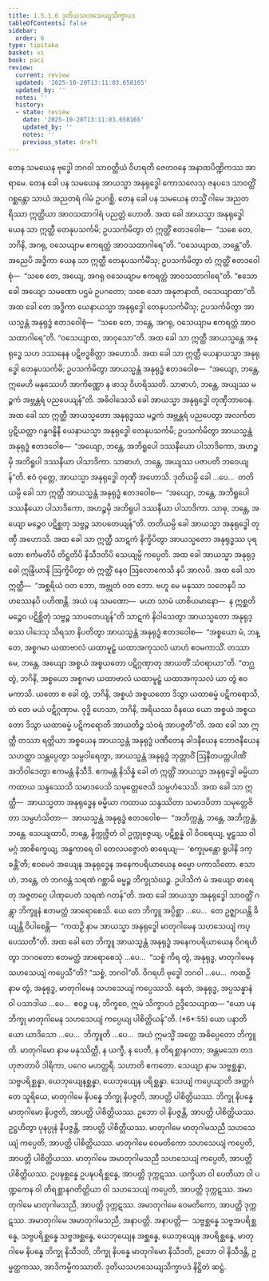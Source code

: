 ```yaml
---
title: 1.5.1.6 ဒုတိယသဟသေယျသိက္ခာပဒ
tableOfContents: false
sidebar:
  order: 6
type: tipitaka
basket: vi
book: paci
review:
  current: review
  updated: '2025-10-20T13:11:03.658165'
  updated_by: ''
  notes: ''
  history:
  - state: review
    date: '2025-10-20T13:11:03.658165'
    updated_by: ''
    notes: ''
    previous_state: draft
---
```



<DynamicBreadcrumb />


<ReviewStatus review={frontmatter.review} showDetails={true} />

<HypothesisAnnotation frontmatter={frontmatter} />

<Division number="55" book="paci" e="ch" v="2" p="28">

<Paragraph number="182" book="paci">
တေန သမယေန ဗုဒ္ဓေါ ဘဂဝါ သာဝတ္ထိယံ ဝိဟရတိ ဇေတဝနေ အနာထပိဏ္ဍိကဿ အာရာမေ. တေန ခေါ ပန သမယေန အာယသ္မာ အနုရုဒ္ဓေါ ကောသလေသု ဇနပဒေ သာဝတ္ထိံ ဂစ္ဆန္တော သာယံ အညတရံ ဂါမံ ဥပဂစ္ဆိ. တေန ခေါ ပန သမယေန တသ္မိံ ဂါမေ အညတရိဿာ ဣတ္ထိယာ အာဝသထာဂါရံ ပညတ္တံ ဟောတိ. အထ ခေါ အာယသ္မာ အနုရုဒ္ဓေါ ယေန သာ ဣတ္ထီ တေနုပသင်္ကမိ; ဥပသင်္ကမိတွာ တံ ဣတ္ထိံ ဧတဒဝေါစ—  “သစေ တေ, ဘဂိနိ, အဂရု, ဝသေယျာမ ဧကရတ္တံ အာဝသထာဂါရေ”တိ. “ဝသေယျာထ, ဘန္တေ”တိ. အညေပိ အဒ္ဓိကာ ယေန သာ ဣတ္ထီ တေနုပသင်္ကမိံသု; ဥပသင်္ကမိတွာ တံ ဣတ္ထိံ ဧတဒဝေါစုံ—  “သစေ တေ, အယျေ, အဂရု ဝသေယျာမ ဧကရတ္တံ အာဝသထာဂါရေ”တိ. “ဧသော ခေါ အယျော သမဏော ပဌမံ ဥပဂတော; သစေ သော အနုဇာနာတိ, ဝသေယျာထာ”တိ. အထ ခေါ တေ အဒ္ဓိကာ ယေနာယသ္မာ အနုရုဒ္ဓေါ တေနုပသင်္ကမိံသု; ဥပသင်္ကမိတွာ အာယသ္မန္တံ အနုရုဒ္ဓံ ဧတဒဝေါစုံ—  “သစေ တေ, ဘန္တေ, အဂရု, ဝသေယျာမ ဧကရတ္တံ အာဝသထာဂါရေ”တိ. “ဝသေယျာထ, အာဝုသော”တိ.
</Paragraph>

<Paragraph number="183" book="paci">
အထ ခေါ သာ ဣတ္ထီ အာယသ္မန္တေ အနုရုဒ္ဓေ သဟ ဒဿနေန ပဋိဗဒ္ဓစိတ္တာ အဟောသိ. အထ ခေါ သာ ဣတ္ထီ ယေနာယသ္မာ အနုရုဒ္ဓေါ တေနုပသင်္ကမိ; ဥပသင်္ကမိတွာ အာယသ္မန္တံ အနုရုဒ္ဓံ ဧတဒဝေါစ—  “အယျော, ဘန္တေ, ဣမေဟိ မနုဿေဟိ အာကိဏ္ဏော န ဖာသု ဝိဟရိဿတိ. သာဓာဟံ, ဘန္တေ, အယျဿ မဉ္စကံ အဗ္ဘန္တရံ ပညပေယျန်”တိ. အဓိဝါသေသိ ခေါ အာယသ္မာ အနုရုဒ္ဓေါ တုဏှီဘာဝေန. အထ ခေါ သာ ဣတ္ထီ အာယသ္မတော အနုရုဒ္ဓဿ မဉ္စကံ အဗ္ဘန္တရံ ပညပေတွာ အလင်္ကတပ္ပဋိယတ္တာ ဂန္ဓဂန္ဓိနီ ယေနာယသ္မာ အနုရုဒ္ဓေါ တေနုပသင်္ကမိ; ဥပသင်္ကမိတွာ အာယသ္မန္တံ အနုရုဒ္ဓံ ဧတဒဝေါစ—  “အယျော, ဘန္တေ, အဘိရူပေါ ဒဿနီယော ပါသာဒိကော, အဟဉ္စမှိ အဘိရူပါ ဒဿနီယာ ပါသာဒိကာ. သာဓာဟံ, ဘန္တေ, အယျဿ ပဇာပတိ ဘဝေယျန်”တိ. ဧဝံ ဝုတ္တေ, အာယသ္မာ အနုရုဒ္ဓေါ တုဏှီ အဟောသိ. ဒုတိယမ္ပိ ခေါ …ပေ…  တတိယမ္ပိ ခေါ သာ ဣတ္ထီ အာယသ္မန္တံ အနုရုဒ္ဓံ ဧတဒဝေါစ—  “အယျော, ဘန္တေ, အဘိရူပေါ ဒဿနီယော ပါသာဒိကော, အဟဉ္စမှိ အဘိရူပါ ဒဿနီယာ ပါသာဒိကာ. သာဓု, ဘန္တေ, အယျော မဉ္စေဝ ပဋိစ္ဆတု သဗ္ဗဉ္စ သာပတေယျန်”တိ. တတိယမ္ပိ ခေါ အာယသ္မာ အနုရုဒ္ဓေါ တုဏှီ အဟောသိ. အထ ခေါ သာ ဣတ္ထီ သာဋကံ နိက္ခိပိတွာ အာယသ္မတော အနုရုဒ္ဓဿ ပုရတော စင်္ကမတိပိ တိဋ္ဌတိပိ နိသီဒတိပိ သေယျမ္ပိ ကပ္ပေတိ. အထ ခေါ အာယသ္မာ အနုရုဒ္ဓေါ ဣန္ဒြိယာနိ ဩက္ခိပိတွာ တံ ဣတ္ထိံ နေဝ ဩလောကေသိ နပိ အာလပိ. အထ ခေါ သာ ဣတ္ထီ—  “အစ္ဆရိယံ ဝတ ဘော, အဗ္ဘုတံ ဝတ ဘော. ဗဟူ မေ မနုဿာ သတေနပိ သဟဿေနပိ ပဟိဏန္တိ. အယံ ပန သမဏော—  မယာ သာမံ ယာစိယမာနော—  န ဣစ္ဆတိ မဉ္စေဝ ပဋိစ္ဆိတုံ သဗ္ဗဉ္စ သာပတေယျန်”တိ သာဋကံ နိဝါသေတွာ အာယသ္မတော အနုရုဒ္ဓဿ ပါဒေသု သိရသာ နိပတိတွာ အာယသ္မန္တံ အနုရုဒ္ဓံ ဧတဒဝေါစ—  “အစ္စယော မံ, ဘန္တေ, အစ္စဂမာ ယထာဗာလံ ယထာမူဠှံ ယထာအကုသလံ ယာဟံ ဧဝမကာသိံ. တဿာ မေ, ဘန္တေ, အယျော အစ္စယံ အစ္စယတော ပဋိဂ္ဂဏှာတု အာယတိံ သံဝရာယာ”တိ. “တဂ္ဃ တွံ, ဘဂိနိ, အစ္စယော အစ္စဂမာ ယထာဗာလံ ယထာမူဠှံ ယထာအကုသလံ ယာ တွံ ဧဝမကာသိ. ယတော စ ခေါ တွံ, ဘဂိနိ, အစ္စယံ အစ္စယတော ဒိသွာ ယထာဓမ္မံ ပဋိကရောသိ, တံ တေ မယံ ပဋိဂ္ဂဏှာမ. ဝုဒ္ဓိ ဟေသာ, ဘဂိနိ, အရိယဿ ဝိနယေ ယော အစ္စယံ အစ္စယတော ဒိသွာ ယထာဓမ္မံ ပဋိကရောတိ အာယတိဉ္စ သံဝရံ အာပဇ္ဇတီ”တိ.
</Paragraph>

<Paragraph number="184" book="paci">
အထ ခေါ သာ ဣတ္ထီ တဿာ ရတ္တိယာ အစ္စယေန အာယသ္မန္တံ အနုရုဒ္ဓံ ပဏီတေန ခါဒနီယေန ဘောဇနီယေန သဟတ္ထာ သန္တပ္ပေတွာ သမ္ပဝါရေတွာ, အာယသ္မန္တံ အနုရုဒ္ဓံ ဘုတ္တာဝိံ ဩနီတပတ္တပါဏိံ အဘိဝါဒေတွာ ဧကမန္တံ နိသီဒိ. ဧကမန္တံ နိသိန္နံ ခေါ တံ ဣတ္ထိံ အာယသ္မာ အနုရုဒ္ဓေါ ဓမ္မိယာ ကထာယ သန္ဒဿေသိ သမာဒပေသိ သမုတ္တေဇေသိ သမ္ပဟံသေသိ. အထ ခေါ သာ ဣတ္ထီ—  အာယသ္မတာ အနုရုဒ္ဓေန ဓမ္မိယာ ကထာယ သန္ဒဿိတာ သမာဒပိတာ သမုတ္တေဇိတာ သမ္ပဟံသိတာ—  အာယသ္မန္တံ အနုရုဒ္ဓံ ဧတဒဝေါစ—  “အဘိက္ကန္တံ, ဘန္တေ, အဘိက္ကန္တံ, ဘန္တေ. သေယျထာပိ, ဘန္တေ, နိက္ကုဇ္ဇိတံ ဝါ ဥက္ကုဇ္ဇေယျ, ပဋိစ္ဆန္နံ ဝါ ဝိဝရေယျ, မူဠှဿ ဝါ မဂ္ဂံ အာစိက္ခေယျ, အန္ဓကာရေ ဝါ တေလပဇ္ဇောတံ ဓာရေယျ—  ‘စက္ခုမန္တော ရူပါနိ ဒက္ခန္တီ’တိ; ဧဝမေဝံ အယျေန အနုရုဒ္ဓေန အနေကပရိယာယေန ဓမ္မော ပကာသိတော. ဧသာဟံ, ဘန္တေ, တံ ဘဂဝန္တံ သရဏံ ဂစ္ဆာမိ ဓမ္မဉ္စ ဘိက္ခုသံဃဉ္စ. ဥပါသိကံ မံ အယျော ဓာရေတု အဇ္ဇတဂ္ဂေ ပါဏုပေတံ သရဏံ ဂတန်”တိ.
</Paragraph>

<Paragraph number="185" book="paci">
အထ ခေါ အာယသ္မာ အနုရုဒ္ဓေါ သာဝတ္ထိံ ဂန္တွာ ဘိက္ခူနံ ဧတမတ္ထံ အာရောစေသိ. ယေ တေ ဘိက္ခူ အပ္ပိစ္ဆာ …ပေ…  တေ ဥဇ္ဈာယန္တိ ခိယျန္တိ ဝိပါစေန္တိ—  “ကထဉှိ နာမ အာယသ္မာ အနုရုဒ္ဓေါ မာတုဂါမေန သဟသေယျံ ကပ္ပေဿတီ”တိ.
</Paragraph>

<Paragraph number="186" book="paci">
အထ ခေါ တေ ဘိက္ခူ အာယသ္မန္တံ အနုရုဒ္ဓံ အနေကပရိယာယေန ဝိဂရဟိတွာ ဘဂဝတော ဧတမတ္ထံ အာရောစေသုံ …ပေ…  “သစ္စံ ကိရ တွံ, အနုရုဒ္ဓ, မာတုဂါမေန သဟသေယျံ ကပ္ပေသီ”တိ? “သစ္စံ, ဘဂဝါ”တိ. ဝိဂရဟိ ဗုဒ္ဓေါ ဘဂဝါ …ပေ…  ကထဉှိ နာမ တွံ, အနုရုဒ္ဓ, မာတုဂါမေန သဟသေယျံ ကပ္ပေဿသိ. နေတံ, အနုရုဒ္ဓ, အပ္ပသန္နာနံ ဝါ ပသာဒါယ …ပေ…  ဧဝဉ္စ ပန, ဘိက္ခဝေ, ဣမံ သိက္ခာပဒံ ဥဒ္ဒိသေယျာထ—
</Paragraph>

</Division>
<Division number="56" book="paci" e="ch" v="2" p="31">

<Paragraph number="187" book="paci">
<Emphasis>“ယော ပန ဘိက္ခု မာတုဂါမေန သဟသေယျံ ကပ္ပေယျ ပါစိတ္တိယန်”</Emphasis>တိ. (*6*:<Emphasis>55</Emphasis>)
</Paragraph>

</Division>
<Division number="57" book="paci" e="ch" v="2" p="31">

<Paragraph number="188" book="paci">
<Emphasis>ယော ပနာ</Emphasis>တိ ယော ယာဒိသော …ပေ…  <Emphasis>ဘိက္ခူ</Emphasis>တိ …ပေ…  အယံ ဣမသ္မိံ အတ္ထေ အဓိပ္ပေတော ဘိက္ခူတိ.
</Paragraph>

<Paragraph number="189" book="paci">
<Emphasis>မာတုဂါမော</Emphasis> နာမ မနုဿိတ္ထီ, န ယက္ခီ, န ပေတီ, န တိရစ္ဆာနဂတာ; အန္တမသော တဒဟုဇာတာပိ ဒါရိကာ, ပဂေဝ မဟတ္တရီ.
</Paragraph>

<Paragraph number="190" book="paci">
<Emphasis>သဟာ</Emphasis>တိ ဧကတော.
</Paragraph>

<Paragraph number="191" book="paci">
<Emphasis>သေယျာ</Emphasis> နာမ သဗ္ဗစ္ဆန္နာ, သဗ္ဗပရိစ္ဆန္နာ, ယေဘုယျေနစ္ဆန္နာ, ယေဘုယျေန ပရိစ္ဆန္နာ.
</Paragraph>

<Paragraph number="192" book="paci">
<Emphasis>သေယျံ ကပ္ပေယျာ</Emphasis>တိ အတ္ထင်္ဂတေ သူရိယေ, မာတုဂါမေ နိပန္နေ ဘိက္ခု နိပဇ္ဇတိ, အာပတ္တိ ပါစိတ္တိယဿ. ဘိက္ခု နိပန္နေ မာတုဂါမော နိပဇ္ဇတိ, အာပတ္တိ ပါစိတ္တိယဿ. ဥဘော ဝါ နိပဇ္ဇန္တိ, အာပတ္တိ ပါစိတ္တိယဿ. ဥဋ္ဌဟိတွာ ပုနပ္ပုနံ နိပဇ္ဇန္တိ, အာပတ္တိ ပါစိတ္တိယဿ.
</Paragraph>

</Division>
<Division number="58" book="paci" e="ch" v="2" p="31">

<Paragraph number="193" book="paci">
မာတုဂါမေ မာတုဂါမသညီ သဟသေယျံ ကပ္ပေတိ, အာပတ္တိ ပါစိတ္တိယဿ. မာတုဂါမေ ဝေမတိကော သဟသေယျံ ကပ္ပေတိ, အာပတ္တိ ပါစိတ္တိယဿ. မာတုဂါမေ အမာတုဂါမသညီ သဟသေယျံ ကပ္ပေတိ, အာပတ္တိ ပါစိတ္တိယဿ.
</Paragraph>

<Paragraph number="194" book="paci">
ဥပဍ္ဎစ္ဆန္နေ ဥပဍ္ဎပရိစ္ဆန္နေ, အာပတ္တိ ဒုက္ကဋဿ. ယက္ခိယာ ဝါ ပေတိယာ ဝါ ပဏ္ဍကေန ဝါ တိရစ္ဆာနဂတိတ္ထိယာ ဝါ သဟသေယျံ ကပ္ပေတိ, အာပတ္တိ ဒုက္ကဋဿ. အမာတုဂါမေ မာတုဂါမသညီ, အာပတ္တိ ဒုက္ကဋဿ. အမာတုဂါမေ ဝေမတိကော, အာပတ္တိ ဒုက္ကဋဿ. အမာတုဂါမေ အမာတုဂါမသညီ, အနာပတ္တိ.
</Paragraph>

</Division>
<Division number="59" book="paci" e="ch" v="2" p="31">

<Paragraph number="195" book="paci">
အနာပတ္တိ—  သဗ္ဗစ္ဆန္နေ သဗ္ဗအပရိစ္ဆန္နေ, သဗ္ဗပရိစ္ဆန္နေ သဗ္ဗအစ္ဆန္နေ, ယေဘုယျေန အစ္ဆန္နေ, ယေဘုယျေန အပရိစ္ဆန္နေ, မာတုဂါမေ နိပန္နေ ဘိက္ခု နိသီဒတိ, ဘိက္ခု နိပန္နေ မာတုဂါမော နိသီဒတိ, ဥဘော ဝါ နိသီဒန္တိ, ဥမ္မတ္တကဿ, အာဒိကမ္မိကဿာတိ.

</Paragraph>
</Division>

<Paragraph number="196" type="center" book="paci">
ဒုတိယသဟသေယျသိက္ခာပဒံ နိဋ္ဌိတံ ဆဋ္ဌံ.
</Paragraph>